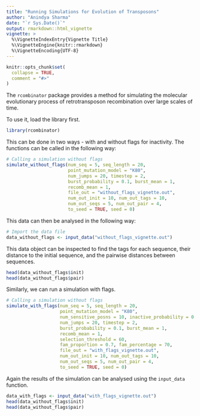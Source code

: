 ```yaml
---
title: "Running Simulations for Evolution of Transposons"
author: "Anindya Sharma"
date: "`r Sys.Date()`"
output: rmarkdown::html_vignette
vignette: >
  %\VignetteIndexEntry{Vignette Title}
  %\VignetteEngine{knitr::rmarkdown}
  %\VignetteEncoding{UTF-8}
---
```


```r
knitr::opts_chunk$set(
  collapse = TRUE,
  comment = "#>"
)
```

The `rcombinator` package provides a method for simulating the molecular
evolutionary process of retrotransposon recombination over large scales of time.

To use it, load the library first.
```r
library(rcombinator)
```

This can be done in two ways - with and without flags for inactivity.
The functions can be called in the following way:

```r
# Calling a simulation without flags
simulate_without_flags(num_seq = 5, seq_length = 20,
                       point_mutation_model = "K80",
                       num_jumps = 20, timestep = 2,
                       burst_probability = 0.1, burst_mean = 1,
                       recomb_mean = 1,
                       file_out = "without_flags_vignette.out",
                       num_out_init = 10, num_out_tags = 10,
                       num_out_seqs = 5, num_out_pair = 4,
                       to_seed = TRUE, seed = 0)
```

This data can then be analysed in the following way:

```r
# Import the data file
data_without_flags <- input_data("without_flags_vignette.out")
```

This data object can be inspected to find the tags for each sequence, their distance to the initial sequence, and the pairwise distances between sequences.

```r
head(data_without_flags$init)
head(data_without_flags$pair)
```

Similarly, we can run a simulation with flags.

```r
# Calling a simulation without flags
simulate_with_flags(num_seq = 5, seq_length = 20,
                    point_mutation_model = "K80",
                    num_sensitive_posns = 10, inactive_probability = 0.1, 
                    num_jumps = 20, timestep = 2,
                    burst_probability = 0.1, burst_mean = 1,
                    recomb_mean = 1,
                    selection_threshold = 60, 
                    fam_proportion = 0.7, fam_percentage = 70,
                    file_out = "with_flags_vignette.out",
                    num_out_init = 10, num_out_tags = 10,
                    num_out_seqs = 5, num_out_pair = 4,
                    to_seed = TRUE, seed = 0)
```

Again the results of the simulation can be analysed using the `input_data` function.

```r
data_with_flags <- input_data("with_flags_vignette.out")
head(data_without_flags$init)
head(data_without_flags$pair)
```
